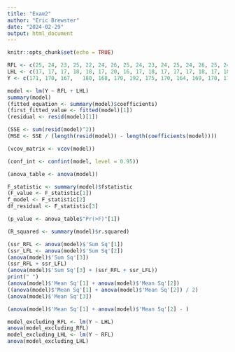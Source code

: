 ---
title: "Exam2"
author: "Eric Brewster"
date: "2024-02-29"
output: html_document
---

```{r setup, include=FALSE}
knitr::opts_chunk$set(echo = TRUE)
```


```{r prep}
RFL <- c(25, 24, 23, 25, 22, 24, 26, 25, 24, 23, 24, 25, 24, 26, 25, 24, 26, 24, 23, 24)
LHL <- c(17, 17, 17, 18, 18, 17, 20, 16, 17, 18, 17, 17, 17, 18, 17, 18, 18, 17, 17, 19)
Y <- c(171,	170, 167,	180, 168, 170, 192, 175, 170, 164, 169, 170, 173,	182, 174, 166, 187, 173, 160, 172)
```


```{r 1}
model <- lm(Y ~ RFL + LHL)
summary(model)
(fitted_equation <- summary(model)$coefficients)
(first_fitted_value <- fitted(model)[1])
(residual <- resid(model)[1])
```

```{r 2}
(SSE <- sum(resid(model)^2))
(MSE <- SSE / (length(resid(model)) - length(coefficients(model))))
```


```{r 3}
(vcov_matrix <- vcov(model))
```


```{r 4}
(conf_int <- confint(model, level = 0.95))
```


```{r 5}
(anova_table <- anova(model))
```


```{r 6}
F_statistic <- summary(model)$fstatistic
(F_value <- F_statistic[1])
f_model <- F_statistic[2]
df_residual <- F_statistic[3]

(p_value <- anova_table$"Pr(>F)"[1])
```


```{r 7}
(R_squared <- summary(model)$r.squared)
```


```{r 8}
(ssr_RFL <- anova(model)$'Sum Sq'[1])
(ssr_LFL <- anova(model)$'Sum Sq'[2])
(anova(model)$'Sum Sq'[3])
(ssr_RFL + ssr_LFL)
(anova(model)$'Sum Sq'[3] + (ssr_RFL + ssr_LFL))
print(" ")
(anova(model)$'Mean Sq'[1] + anova(model)$'Mean Sq'[2])
((anova(model)$'Mean Sq'[1] + anova(model)$'Mean Sq'[2]) / 2)
(anova(model)$'Mean Sq'[3])

(anova(model)$'Mean Sq'[1] + anova(model)$'Mean Sq'[2] - )
```


```{r 8 contd}
model_excluding_RFL <- lm(Y ~ LHL)
anova(model_excluding_RFL)
model_excluding_LHL <- lm(Y ~ RFL)
anova(model_excluding_LHL)
```

